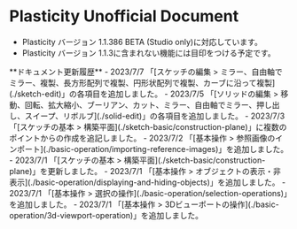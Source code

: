 
# Plasticity Unofficial Document

- Plasticity バージョン 1.1.386 BETA (Studio only)に対応しています。
- Plasticity バージョン 1.1.3に含まれない機能には目印をつける予定です。

<Callout type="info">
**ドキュメント更新履歴**
- 2023/7/7 「[スケッチの編集 > ミラー、自由軸でミラー、複製、長方形配列で複製、円形状配列で複製、カーブに沿って複製](./sketch-edit)」の各項目を追加しました。
- 2023/7/5 「[ソリッドの編集 > 移動、回転、拡大縮小、ブーリアン、カット、ミラー、自由軸でミラー、押し出し、スイープ、リボルブ](./solid-edit)」の各項目を追加しました。
- 2023/7/3 「[スケッチの基本 > 構築平面](./sketch-basic/construction-plane)」に複数のポイントからの作成を追記しました。
- 2023/7/2 「[基本操作 > 参照画像のインポート](./basic-operation/importing-reference-images)」を追加しました。
- 2023/7/1 「[スケッチの基本 > 構築平面](./sketch-basic/construction-plane)」を更新しました。
- 2023/7/1 「[基本操作 > オブジェクトの表示・非表示](./basic-operation/displaying-and-hiding-objects)」を追加しました。
- 2023/7/1 「[基本操作 > 選択の操作](./basic-operation/selection-operations)」を追加しました。
- 2023/7/1 「[基本操作 > 3Dビューポートの操作](./basic-operation/3d-viewport-operation)」を追加しました。
</Callout>